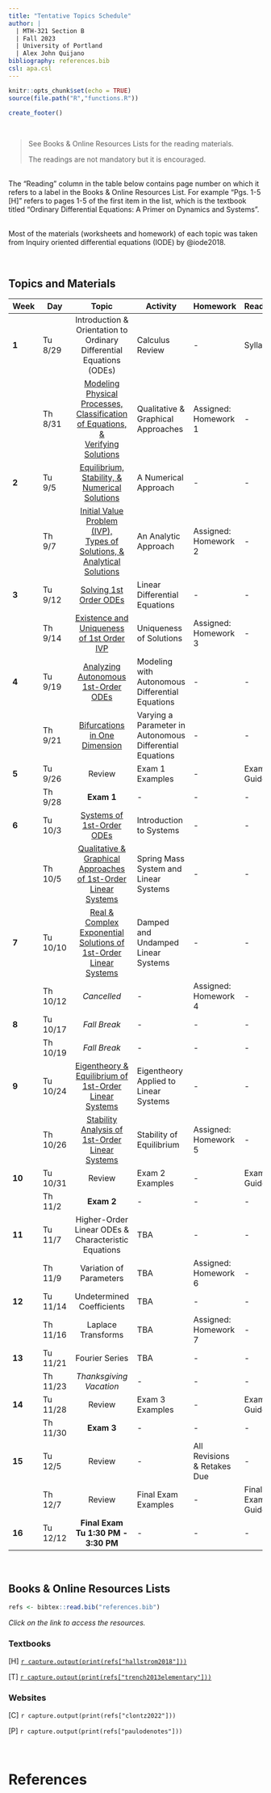 ---
title: "Tentative Topics Schedule"
author: |
  | MTH-321 Section B
  | Fall 2023
  | University of Portland
  | Alex John Quijano
bibliography: references.bib
csl: apa.csl
---

```{r setup, include=FALSE}
knitr::opts_chunk$set(echo = TRUE)
source(file.path("R","functions.R"))
```

```{r echo=FALSE}
create_footer()
```

<br>

> See Books & Online Resources Lists for the reading materials.
>
> The readings are not mandatory but it is encouraged.

<br>The "Reading" column in the table below contains page number on which it refers to a label in the Books & Online Resources List. For example "Pgs. 1-5 [H]" refers to pages 1-5 of the first item in the list, which is the textbook titled "Ordinary Differential Equations: A Primer on Dynamics and Systems".

<br>Most of the materials (worksheets and homework) of each topic was taken from Inquiry oriented differential equations (IODE) by @iode2018.

<br>

## **Topics and Materials**

| **Week** | **Day** | **Topic** | **Activity** | **Homework** | **Reading** |
|---|---|:---:|---|---|---|
| **1** | Tu 8/29 | Introduction & Orientation to Ordinary Differential Equations (ODEs) | Calculus Review | - | Syllabus |
|  | Th 8/31 | [Modeling Physical Processes,<br>Classification of Equations, &<br>Verifying Solutions](class-notes/Modeling Physical Processes, Classification of Equations, & Verifying Solutions.pdf){target="_blank"} | Qualitative & Graphical Approaches| Assigned: Homework 1 | - |
| **2** | Tu 9/5 | [Equilibrium,<br> Stability, &<br> Numerical Solutions](class-notes/Equilibrium, Stability, & Numerical Solutions.pdf){target="_blank"} | A Numerical Approach | - | - |
|  | Th 9/7 | [Initial Value Problem (IVP),<br> Types of Solutions, &<br> Analytical Solutions](class-notes/Initial Value Problem, Types of Solutions, & Analytical Solutions.pdf){target="_blank"} | An Analytic Approach | Assigned: Homework 2 | - |
| **3** | Tu 9/12 | [Solving 1st Order ODEs](class-notes/Solving 1st Order ODEs.pdf){target="_blank"} | Linear Differential Equations | - | - |
|  | Th 9/14 | [Existence and Uniqueness of 1st Order IVP](class-notes/Existence and Uniqueness of 1st-Order IVP.pdf){target="_blank"} | Uniqueness of Solutions | Assigned: Homework 3 | - |
| **4** | Tu 9/19 | [Analyzing Autonomous 1st-Order ODEs](class-notes/Analyzing Autonomous 1st-Order ODEs.pdf){target="_blank"} | Modeling with Autonomous Differential Equations | - | - |
|  | Th 9/21 | [Bifurcations in One Dimension](class-notes/Bifurcations in One Dimension of 1st-Order ODEs.pdf){target="_blank"} | Varying a Parameter in Autonomous Differential Equations |  - | - |
| **5** | Tu 9/26 | Review | Exam 1 Examples | - | Exam 1 Guide |
|  | Th 9/28 | **Exam 1** | - | - | - |
| **6** | Tu 10/3 | [Systems of 1st-Order ODEs](class-notes/Systems of 1st-Order ODEs.pdf){target="_blank"} | Introduction to Systems | - | - |
|  | Th 10/5 | [Qualitative & Graphical Approaches of 1st-Order Linear Systems](class-notes/Qualitative & Graphical Approaches of 1st-Order Linear Systems.pdf){target="_blank"} | Spring Mass System and Linear Systems | - | - |
| **7** | Tu 10/10 | [Real & Complex Exponential Solutions of 1st-Order Linear Systems](class-notes/Real & Complex Exponential Solutions of 1st-Order Linear Systems.pdf){target="_blank"} | Damped and Undamped Linear Systems | - | - |
|  | Th 10/12 | *Cancelled* | - | Assigned: Homework 4 | - |
| **8** | Tu 10/17 | _Fall Break_ | - | - | - |
|  | Th 10/19 | _Fall Break_ | - | - | - |
| **9** | Tu 10/24 | [Eigentheory & Equilibrium of 1st-Order Linear Systems](Eigentheory & Equilibrium of 1st-Order Linear Systems.pdf){target="_blank"} | Eigentheory Applied to Linear Systems | - | - |
|  | Th 10/26 | [Stability Analysis of 1st-Order Linear Systems](Stability Analysis of 1st-Order Linear Systems.pdf){target="_blank"} | Stability of Equilibrium | Assigned: Homework 5 | - |
| **10** | Tu 10/31 | Review | Exam 2 Examples | - | Exam 2 Guide |
|  | Th 11/2 | **Exam 2** | - | - | - |
| **11** | Tu 11/7 | Higher-Order Linear ODEs & Characteristic Equations | TBA | - | - |
|  | Th 11/9 | Variation of Parameters | TBA | Assigned: Homework 6 | - |
| **12** | Tu 11/14 | Undetermined Coefficients | TBA | - | - |
|  | Th 11/16 | Laplace Transforms | TBA | Assigned: Homework 7 | - |
| **13** | Tu 11/21 | Fourier Series | TBA | - | - |
|  | Th 11/23 | _Thanksgiving Vacation_ | - | - | - |
| **14** | Tu 11/28 | Review | Exam 3 Examples | - | Exam 3 Guide  |
|  | Th 11/30 | **Exam 3** | - | - | - |
| **15** | Tu 12/5 | Review | - | All Revisions & Retakes Due | - |
|  | Th 12/7 | Review | Final Exam Examples | - | Final Exam Guide |
| **16** | Tu 12/12 | **Final Exam<br>Tu 1:30 PM - 3:30 PM** | - | - | - |

<br>

## **Books & Online Resources Lists**

```{r echo=FALSE}
refs <- bibtex::read.bib("references.bib")
```

*Click on the link to access the resources.*

### Textbooks

[H] [`r capture.output(print(refs["hallstrom2018"]))`](https://drive.google.com/file/d/12G9cs0RQPqiXb7vjJXVH58ePJ8DZBgC1/view?usp=sharing){target="_blank"}

[T] [`r capture.output(print(refs["trench2013elementary"]))`](https://digitalcommons.trinity.edu/cgi/viewcontent.cgi?article=1007&context=mono){target="_blank"}

### Websites

[C] `r capture.output(print(refs["clontz2022"]))`

[P] `r capture.output(print(refs["paulodenotes"]))`

<br>

# References

<div id="refs"></div>

<br>
